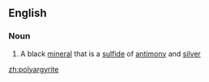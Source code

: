 ==English==

===Noun===
{{en-noun}}

#{{mineralogy}} A black [[mineral]] that is a [[sulfide]] of [[antimony]] and [[silver]]

[[zh:polyargyrite]]